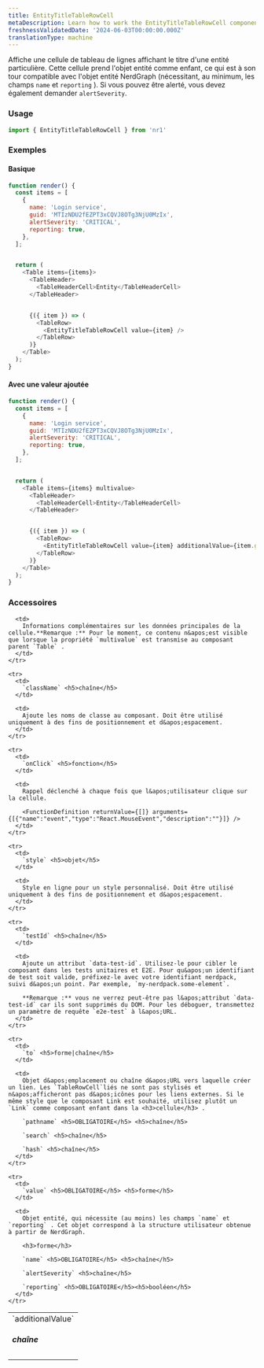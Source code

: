 ```yaml
---
title: EntityTitleTableRowCell
metaDescription: Learn how to work the EntityTitleTableRowCell component
freshnessValidatedDate: '2024-06-03T00:00:00.000Z'
translationType: machine
---
```


Affiche une cellule de tableau de lignes affichant le titre d&apos;une entité particulière. Cette cellule prend l&apos;objet entité comme enfant, ce qui est à son tour compatible avec l&apos;objet entité NerdGraph (nécessitant, au minimum, les champs `name` et `reporting` ). Si vous pouvez être alerté, vous devez également demander `alertSeverity`.

### Usage

```js
import { EntityTitleTableRowCell } from 'nr1'
```

### Exemples

#### Basique

```js
function render() {
  const items = [
    {
      name: 'Login service',
      guid: 'MTIzNDU2fEZPT3xCQVJ8OTg3NjU0MzIx',
      alertSeverity: 'CRITICAL',
      reporting: true,
    },
  ];


  return (
    <Table items={items}>
      <TableHeader>
        <TableHeaderCell>Entity</TableHeaderCell>
      </TableHeader>


      {({ item }) => (
        <TableRow>
          <EntityTitleTableRowCell value={item} />
        </TableRow>
      )}
    </Table>
  );
}
```

#### Avec une valeur ajoutée

```js
function render() {
  const items = [
    {
      name: 'Login service',
      guid: 'MTIzNDU2fEZPT3xCQVJ8OTg3NjU0MzIx',
      alertSeverity: 'CRITICAL',
      reporting: true,
    },
  ];


  return (
    <Table items={items} multivalue>
      <TableHeader>
        <TableHeaderCell>Entity</TableHeaderCell>
      </TableHeader>


      {({ item }) => (
        <TableRow>
          <EntityTitleTableRowCell value={item} additionalValue={item.guid} />
        </TableRow>
      )}
    </Table>
  );
}
```

### Accessoires

<table>
  <tbody>
    <tr>
      <td>
        `additionalValue` <h5>chaîne</h5>
      </td>

      <td>
        Informations complémentaires sur les données principales de la cellule.**Remarque :** Pour le moment, ce contenu n&apos;est visible que lorsque la propriété `multivalue` est transmise au composant parent `Table` .
      </td>
    </tr>

    <tr>
      <td>
        `className` <h5>chaîne</h5>
      </td>

      <td>
        Ajoute les noms de classe au composant. Doit être utilisé uniquement à des fins de positionnement et d&apos;espacement.
      </td>
    </tr>

    <tr>
      <td>
        `onClick` <h5>fonction</h5>
      </td>

      <td>
        Rappel déclenché à chaque fois que l&apos;utilisateur clique sur la cellule.

        <FunctionDefinition returnValue={[]} arguments={[{"name":"event","type":"React.MouseEvent","description":""}]} />
      </td>
    </tr>

    <tr>
      <td>
        `style` <h5>objet</h5>
      </td>

      <td>
        Style en ligne pour un style personnalisé. Doit être utilisé uniquement à des fins de positionnement et d&apos;espacement.
      </td>
    </tr>

    <tr>
      <td>
        `testId` <h5>chaîne</h5>
      </td>

      <td>
        Ajoute un attribut `data-test-id`. Utilisez-le pour cibler le composant dans les tests unitaires et E2E. Pour qu&apos;un identifiant de test soit valide, préfixez-le avec votre identifiant nerdpack, suivi d&apos;un point. Par exemple, `my-nerdpack.some-element`.

        **Remarque :** vous ne verrez peut-être pas l&apos;attribut `data-test-id` car ils sont supprimés du DOM. Pour les déboguer, transmettez un paramètre de requête `e2e-test` à l&apos;URL.
      </td>
    </tr>

    <tr>
      <td>
        `to` <h5>forme|chaîne</h5>
      </td>

      <td>
        Objet d&apos;emplacement ou chaîne d&apos;URL vers laquelle créer un lien. Les `TableRowCell`liés ne sont pas stylisés et n&apos;afficheront pas d&apos;icônes pour les liens externes. Si le même style que le composant Link est souhaité, utilisez plutôt un `Link` comme composant enfant dans la <h3>cellule</h3> .

        `pathname` <h5>OBLIGATOIRE</h5> <h5>chaîne</h5>

        `search` <h5>chaîne</h5>

        `hash` <h5>chaîne</h5>
      </td>
    </tr>

    <tr>
      <td>
        `value` <h5>OBLIGATOIRE</h5> <h5>forme</h5>
      </td>

      <td>
        Objet entité, qui nécessite (au moins) les champs `name` et `reporting` . Cet objet correspond à la structure utilisateur obtenue à partir de NerdGraph.

        <h3>forme</h3>

        `name` <h5>OBLIGATOIRE</h5> <h5>chaîne</h5>

        `alertSeverity` <h5>chaîne</h5>

        `reporting` <h5>OBLIGATOIRE</h5><h5>booléen</h5>
      </td>
    </tr>
  </tbody>
</table>